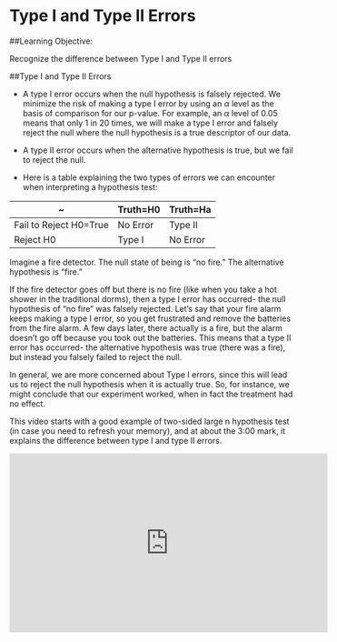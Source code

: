 
# Type I and Type II Errors

##Learning Objective:

Recognize the difference between Type I and Type II errors

##Type I and Type II Errors

- A type I error occurs when the null hypothesis is falsely rejected. We minimize the risk of making a type I error by using an $\alpha$ level as the basis of comparison for our p-value. For example, an $\alpha$ level of 0.05 means that only 1 in 20 times, we will make a type I error and falsely reject the null where the null hypothesis is a true descriptor of our data.

- A type II error occurs when the alternative hypothesis is true, but we fail to reject the null.

- Here is a table explaining the two types of errors we can encounter when interpreting a hypothesis test:
 
~| Truth=H0 | Truth=Ha |
-| -------- | -------- |
Fail to Reject H0=True | No Error | Type II |
Reject H0 | Type I | No Error

Imagine a fire detector. The null state of being is "no fire." The alternative hypothesis is "fire."

If the fire detector goes off but there is no fire (like when you take a hot shower in the traditional dorms), then a type I error has occurred- the null hypothesis of "no fire" was falsely rejected. Let's say that your fire alarm keeps making a type I error, so you get frustrated and remove the batteries from the fire alarm. A few days later, there actually is a fire, but the alarm doesn't go off because you took out the batteries. This means that a type II error has occurred- the alternative hypothesis was true (there was a fire), but instead you falsely failed to reject the null. 

In general, we are more concerned about Type I errors, since this will lead us to reject the null hypothesis when it is actually true.  So, for instance, we might conclude that our experiment worked, when in fact the treatment had no effect.

This video starts with a good example of two-sided large n hypothesis test (in case you need to refresh your memory), and at about the 3:00 mark, it explains the difference between type I and type II errors.

<iframe width="560" height="315" src="https://youtube.com/embed/FHT6e_mdGoU" frameborder="0" allowfullscreen></iframe> 
